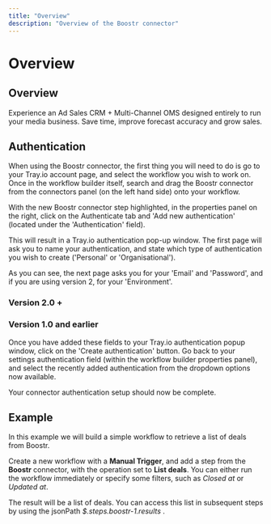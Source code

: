 ```yaml
---
title: "Overview"
description: "Overview of the Boostr connector"
---
```


# Overview

## Overview

Experience an Ad Sales CRM + Multi-Channel OMS designed entirely to run your media business. Save time, improve forecast accuracy and grow sales.

## Authentication

When using the Boostr connector, the first thing you will need to do is go to your Tray.io account page, and select the workflow you wish to work on. Once in the workflow builder itself, search and drag the Boostr connector from the connectors panel (on the left hand side) onto your workflow.

With the new Boostr connector step highlighted, in the properties panel on the right, click on the Authenticate tab and 'Add new authentication' (located under the 'Authentication' field).

This will result in a Tray.io authentication pop-up window. The first page will ask you to name your authentication, and state which type of authentication you wish to create ('Personal' or 'Organisational').

As you can see, the next page asks you for your 'Email' and 'Password', and if you are using version 2, for your 'Environment'.

### Version 2.0 +

### Version 1.0 and earlier

Once you have added these fields to your Tray.io authentication popup window, click on the 'Create authentication' button. Go back to your settings authentication field (within the workflow builder properties panel), and select the recently added authentication from the dropdown options now available.

Your connector authentication setup should now be complete.

## Example

In this example we will build a simple workflow to retrieve a list of deals from Boostr.

Create a new workflow with a **Manual Trigger**, and add a step from the **Boostr** connector, with the operation set to **List deals**. You can either run the workflow immediately or specify some filters, such as *Closed at* or *Updated at*.

The result will be a list of deals. You can access this list in subsequent steps by using the jsonPath *$.steps.boostr-1.results* .
